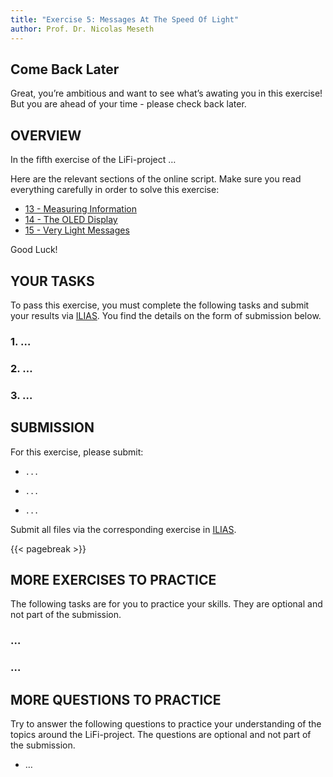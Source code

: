 ```yaml
---
title: "Exercise 5: Messages At The Speed Of Light"
author: Prof. Dr. Nicolas Meseth
---
```


::: {.callout-note appearance="simple"}
## Come Back Later

Great, you're ambitious and want to see what's awating you in this exercise! But you are ahead of your time - please check back later.
:::

## OVERVIEW

In the fifth exercise of the LiFi-project ...

Here are the relevant sections of the online script. Make sure you read everything carefully in order to solve this exercise:

-   [13 - Measuring Information](https://lifi.datalit.de/lifi-project/measuring-information)
-   [14 - The OLED Display](https://lifi.datalit.de/lifi-project/the-oled-display)
-   [15 - Very Light Messages](https://lifi.datalit.de/lifi-project/very-light-messages)

Good Luck!

## YOUR TASKS

To pass this exercise, you must complete the following tasks and submit your results via [ILIAS](https://lms.hs-osnabrueck.de). You find the details on the form of submission below.

### 1. ...

### 2. ...

### 3. ...

## SUBMISSION

For this exercise, please submit:

-   `...`

-   `...`

-   `...`

Submit all files via the corresponding exercise in [ILIAS](https://lms.hs-osnabrueck.de).

{{< pagebreak >}}

## MORE EXERCISES TO PRACTICE

The following tasks are for you to practice your skills. They are optional and not part of the submission.

### ...

### ...

## MORE QUESTIONS TO PRACTICE

Try to answer the following questions to practice your understanding of the topics around the LiFi-project. The questions are optional and not part of the submission.

-   ...
